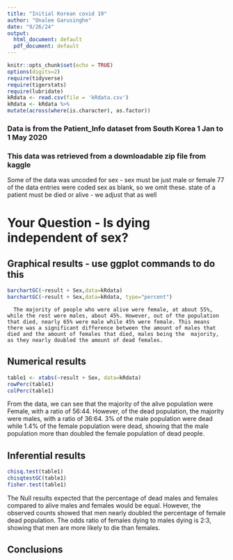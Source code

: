 ```yaml
---
title: "Initial Korean covid 19"
author: "Onalee Garusinghe"
date: "9/26/24"
output:
  html_document: default
  pdf_document: default
---
```


```r
knitr::opts_chunk$set(echo = TRUE)
options(digits=2)
require(tidyverse)
require(tigerstats)
require(lubridate)
kRdata <- read.csv(file = 'kRdata.csv')
kRdata <- kRdata %>%
mutate(across(where(is.character), as.factor))

```
### Data is from the Patient_Info dataset from South Korea 1 Jan to 1 May 2020
### This data was retrieved from a downloadable zip file from kaggle

Some of the data was uncoded for sex - sex must be just male or female
77 of the data entries were coded sex  as blank, so we omit these.
state of a patient must be died or alive - we adjust that as well   
  
# Your Question - Is dying independent of sex?






## Graphical results - use ggplot commands to do this  



  




```r
barchartGC(~result + Sex,data=kRdata)
barchartGC(~result + Sex,data=kRdata, type="percent")

```
   
      The majority of people who were alive were female, at about 55%, while the rest were males, about 45%. However, out of the population that died, nearly 65% were male while 45% were female. This means there was a significant difference between the amount of males that died and the amount of females that died, males being the  majority, as they nearly doubled the amount of dead females.
  
  
## Numerical results

```r
table1 <- xtabs(~result + Sex, data=kRdata)
rowPerc(table1)
colPerc(table1)
```

  From the data, we can see that the majority of the alive population were Female, with a ratio of 56:44. However, of the dead population, the majority were males, with a ratio of 36:64. 3% of the male population were dead while 1.4% of the female population were dead, showing that the male population more than doubled the female population of dead people. 

## Inferential results 

```r
chisq.test(table1)
chisqtestGC(table1)
fisher.test(table1)
```

  The Null results expected that the percentage of dead males and females compared to alive males and females would be equal. However, the observed counts showed that men nearly doubled the percentage of female dead population. The odds ratio of females dying to males dying is 2:3, showing that men are more likely to die than females.

## Conclusions

